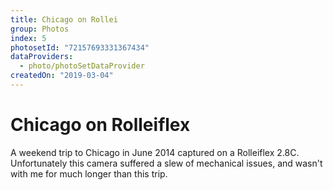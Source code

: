 ```yaml
---
title: Chicago on Rollei
group: Photos
index: 5
photosetId: "72157693331367434"
dataProviders:
  - photo/photoSetDataProvider
createdOn: "2019-03-04"
---
```



# Chicago on Rolleiflex

A weekend trip to Chicago in June 2014 captured on a Rolleiflex 2.8C. Unfortunately this camera suffered a slew of mechanical issues, and wasn't with me for much longer than this trip.

<PhotoSet />
